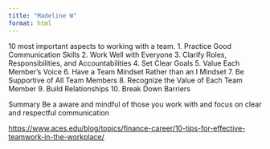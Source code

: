 ```yaml
---
title: "Madeline W"
format: html
---
```


10 most important aspects to working with a team.
1.  Practice Good Communication Skills 
2. Work Well with Everyone 
3. Clarify Roles, Responsibilities, and Accountabilities
4. Set Clear Goals
5. Value Each Member’s Voice
6. Have a Team Mindset Rather than an I Mindset
7. Be Supportive of All Team Members
8. Recognize the Value of Each Team Member
9. Build Relationships
10. Break Down Barriers

Summary
Be a aware and mindful of those you work with and focus on clear and respectful communication

<https://www.aces.edu/blog/topics/finance-career/10-tips-for-effective-teamwork-in-the-workplace/> 
